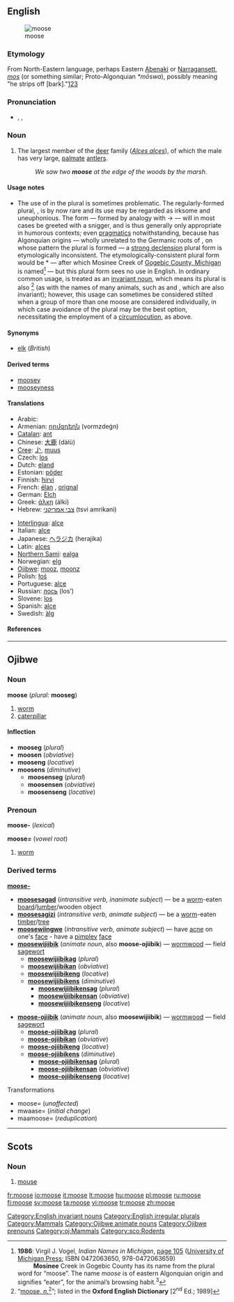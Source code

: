 {{wikipedia}}
==English==
[[Image:Moose-Gustav.jpg|thumbnail|moose]]

===Etymology===
From North-Eastern {{Algon.}} language, perhaps Eastern [[Abenaki]] or [[Narragansett]], ''[[mos]]'' (or something similar; Proto-Algonquian ''*mōswa''), possibly meaning "he strips off [bark]."[http://www.etymonline.com/index.php?term=moose][http://dictionary.reference.com/search?q=moose][http://www.bartleby.com/61/53/M0415300.html]

===Pronunciation===
* {{enPR|moo͞s}}, {{IPA|/muːs/}}, {{SAMPA|/mu:s/}}
*: {{rhymes|uːs}}

===Noun===
{{en-noun|pl='''moose''', (''chiefly humorous'') '''[[meese]]''', (''dated, rare'') '''[[mooses]]'''}}

# {{US}} The largest member of the [[deer]] family (''[[Alces alces]]''), of which the male has very large, [[palmate]] [[antler]]s.
#: ''We saw two '''moose''' at the edge of the woods by the marsh''.

====Usage notes====
* The use of {{term||moose}} in the plural is sometimes problematic. The regularly-formed plural, {{term|mooses|lang=en}}, is by now rare and its use may be regarded as irksome and uneuphonious. The form {{term|meese|lang=en}} — formed by analogy with {{term|goose|lang=en}} → {{term|geese|lang=en}} — will in most cases be greeted with a snigger, and is thus generally only appropriate in humorous contexts; even [[pragmatics]] notwithstanding, because {{term||moose}} has Algonquian origins — wholly unrelated to the Germanic roots of {{term||goose}}, on whose pattern the plural {{term||meese}} is formed — a [[strong declension]] plural form is etymologically inconsistent. The etymologically-consistent plural form would be *{{term||mosinee}} — after which Mosinee Creek of [[w:Gogebic County, Michigan|Gogebic County, Michigan]] is named<ref name="INiM-etpl">'''1986''': Virgil J. Vogel, ''Indian Names in Michigan'', [http://books.google.co.uk/books?id=T5d5wS7so14C&pg=PA105&dq=moose+mosinee+plural page 105] ([http://www.press.umich.edu/titleDetailDesc.do?id=12506 University of Michigan Press]; ISBN 0472063650, 978-0472063659) <br>     '''Mosinee''' Creek in Gogebic County has its name from the plural word for “moose”. The name ''moose'' is of eastern Algonquian origin and signiﬁes “eater”, for the animal’s browsing habit.<sup>3</sup></ref> — but this plural form sees no use in English. In ordinary common usage, {{term||moose}} is treated as an [[invariant noun]], which means its plural is also {{term||moose}}<ref name="OED-pls">“[http://dictionary.oed.com/cgi/entry/00315496?query_type=word&queryword=moose&first=1&max_to_show=10&sort_type=alpha&search_id=Vgsz-S851kt-6649&result_place=1 moose, ''n.''<sup>2</sup>]”; listed in the '''Oxford English Dictionary''' [2<sup>nd</sup> Ed.; 1989]</sup></ref> (as with the names of many animals, such as {{term|deer|lang=en}} and {{term|fish|lang=en}}, which are also invariant); however, this usage can sometimes be considered stilted when a group of more than one moose are considered individually, in which case avoidance of the plural may be the best option, necessitating the employment of a [[circumlocution]], as above.

====Synonyms====
* [[elk]] (''British'')

====Derived terms====
* [[moosey]]
* [[mooseyness]]

====Translations====
{{trans-top|largest member of the deer family (''Alces alces'')}}
* Arabic: {{Arab|[[موظ]]}} {{unicode|(al-mu: ʐ)}} {{m}}
* Armenian: [[որմզդեղն]] (vormzdeġn)
* [[Catalan]]: [[ant#Catalan|ant]] {{m}}
* Chinese: [[大鹿]] (dàlù)
* [[Cree]]: [[ᒨᔅ]], [[muus]]
* Czech: [[los]] {{m}}
* Dutch: [[eland#Dutch|eland]] {{m}}
* Estonian: [[põder]]
* Finnish: [[hirvi]]
* French: [[élan]] {{m}}, [[orignal]] {{m}} {{italbrac|Canadian French}}
* German: [[Elch]] {{m}}
* Greek: [[άλκη]] (álki) {{f}}
* Hebrew: [[צבי אמריקני]] (tsvi amrikani) {{m}}
{{trans-mid}}
* [[Interlingua]]: [[alce]]
* Italian: [[alce]]
* Japanese: [[ヘラジカ]] (herajika)
* Latin: [[alces]] {{f}}
* [[Northern Sami]]: [[ealga]]
* Norwegian: [[elg]] {{m}}
* [[Ojibwe]]: [[mooz]], [[moonz]]
* Polish: [[łoś]] {{m}}
* Portuguese: [[alce]] {{m}}
* Russian: [[лось]] (los’) {{m}}
* Slovene: [[los#Slovenian|los]] {{m}}
* Spanish: [[alce#Spanish|alce]] {{m}}
* Swedish: [[älg]] {{c}}
{{trans-bottom}}

====References====
<references/>

[[Category:English invariant nouns]]
[[Category:English irregular plurals]]
[[Category:Mammals]]

----

==Ojibwe==

===Noun===
'''moose''' (''plural:'' '''mooseg''')

# [[worm]]
# [[caterpillar]]

====Inflection====
* '''mooseg''' (''plural'')
* '''moosen''' (''obviative'')
* '''mooseng''' (''locative'')
* '''moosens''' (''diminutive'')
** '''moosenseg''' (''plural'')
** '''moosensen''' (''obviative'')
** '''moosenseng''' (''locative'')

{{rfc-split}}

===Prenoun===
'''moose-''' (''lexical'')

'''moose=''' (''vowel root'')

# [[worm]]

===Derived terms===
'''[[moose-]]'''
* '''[[moosesagad]]''' (''intransitive verb, inanimate subject'') — be a [[worm]]-eaten [[board]]/[[lumber]]/wooden object
* '''[[moosesagizi]]''' (''intransitive verb, animate subject'') — be a [[worm]]-eaten [[timber]]/[[tree]]
* '''[[moosewiingwe]]''' (''intransitive verb, animate subject'') — have [[acne]] on one's [[face]] - have a [[pimple]]y [[face]]
* '''[[moosewijiibik]]''' (''animate noun'', also '''moose-ojiibik''') — [[wormwood]] — field [[sagewort]]
** '''[[moosewijiibikag]]''' (''plural'')
** '''[[moosewijiibikan]]''' (''obviative'')
** '''[[moosewijiibikeng]]''' (''locative'')
** '''[[moosewijiibikens]]''' (''diminutive'')
*** '''[[moosewijiibikensag]]''' (''plural'')
*** '''[[moosewijiibikensan]]''' (''obviative'')
*** '''[[moosewijiibikenseng]]''' (''locative'')

* '''[[moose-ojiibik]]''' (''animate noun'', also '''moosewijiibik''') — [[wormwood]] — field [[sagewort]]
** '''[[moose-ojiibikag]]''' (''plural'')
** '''[[moose-ojiibikan]]''' (''obviative'')
** '''[[moose-ojiibikeng]]''' (''locative'')
** '''[[moose-ojiibikens]]''' (''diminutive'')
*** '''[[moose-ojiibikensag]]''' (''plural'')
*** '''[[moose-ojiibikensan]]''' (''obviative'')
*** '''[[moose-ojiibikenseng]]''' (''locative'')

;Transformations
* moose= (''unaffected'')
* mwaase= (''initial change'')
* maamoose= (''reduplication'')

[[Category:Ojibwe animate nouns‎]]
[[Category:Ojibwe prenouns]]
[[Category:oj:Mammals]]

----

==Scots==

===Noun===
{{sco-noun}}

# [[mouse]]

[[Category:sco:Rodents]]

[[fr:moose]]
[[io:moose]]
[[it:moose]]
[[lt:moose]]
[[hu:moose]]
[[pl:moose]]
[[ru:moose]]
[[fi:moose]]
[[sv:moose]]
[[ta:moose]]
[[vi:moose]]
[[tr:moose]]
[[zh:moose]]